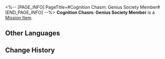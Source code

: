 <%-- [PAGE_INFO]
PageTitle=#Cognition Chasm: Genius Society Member#
[END_PAGE_INFO] --%>
{{Item Infobox
|id          = 140325
|image       = Item Cognition Chasm- Genius Society Member.png
|type        = Mission Item
|invCategory = Missions
|rarity      = 3
|effect      = 
|description = "Let me describe it again in case you forgot: It's an energy lifeform. It doesn't have a body, but it is alive."<br />"An energy lifeform?"<br />"That's not the point. I wouldn't be bothering with it if it didn't have something to do with the Genius Society."
}}
'''Cognition Chasm: Genius Society Member''' is a [[Mission Item]].

==Other Languages==
{{Other Languages
|en   = Cognition Chasm: Genius Society Member
|zhs  = 记忆盲点·天才俱乐部成员
|zht  = 記憶盲點•天才俱樂部成員
|ja   = 記憶の盲点・天才クラブのメンバー
|ko   = 기억의 맹점•지니어스 클럽 회원
|es   = Laguna mental: Miembro del Círculo de Genios
|fr   = Bribes de souvenirs : Membre de la Société des génies
|ru   = Бездна памяти: Член Общества гениев
|th   = จุดบอดความทรงจำ: สมาชิกสมาคมอัจฉริยะ
|vi   = Điểm Mù Ký Ức - Thành Viên CLB Thiên Tài
|de   = Erinnerungslücke: Mitglied der Geniusgesellschaft
|id   = Titik Buta Memori: Anggota Genius Society
|pt   = Abismo de Cognição: Membro da Sociedade de Gênios
}}

==Change History==
{{Change History|1.6}}